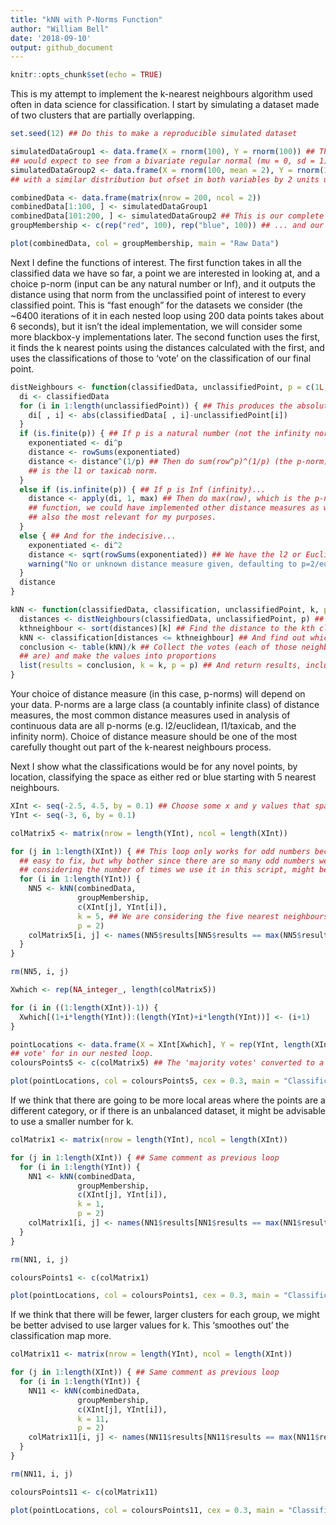 ```yaml
---
title: "kNN with P-Norms Function"
author: "William Bell"
date: '2018-09-10'
output: github_document
---
```


```r
knitr::opts_chunk$set(echo = TRUE)
```

This is my attempt to implement the k-nearest neighbours algorithm used often in data science for classification.  I start by simulating a dataset made of two clusters that are partially overlapping.

```r

set.seed(12) ## Do this to make a reproducible simulated dataset

simulatedDataGroup1 <- data.frame(X = rnorm(100), Y = rnorm(100)) ## This is the "reds" who are a group of widgits displaying values one 
## would expect to see from a bivariate regular normal (mu = 0, sd = 1) between two independent variables.
simulatedDataGroup2 <- data.frame(X = rnorm(100, mean = 2), Y = rnorm(100, mean = 2)) ## This is the "blues" who are a group of widgits
## with a similar distribution but ofset in both variables by 2 units up and to the right.

combinedData <- data.frame(matrix(nrow = 200, ncol = 2))                                                                    
combinedData[1:100, ] <- simulatedDataGroup1
combinedData[101:200, ] <- simulatedDataGroup2 ## This is our complete simulated dataset
groupMembership <- c(rep("red", 100), rep("blue", 100)) ## ... and our record of their group membership.

plot(combinedData, col = groupMembership, main = "Raw Data")

```

Next I define the functions of interest.  The first function takes in all the classified data we have so far, a point we are interested in looking at, and a choice p-norm (input can be any natural number or Inf), and it outputs the distance using that norm from the unclassified point of interest to every classified point.  This is "fast enough" for the datasets we consider (the ~6400 iterations of it in each nested loop using 200 data points takes about 6 seconds), but it isn't the ideal implementation, we will consider some more blackbox-y implementations later.  The second function uses the first, it finds the k nearest points using the distances calculated with the first, and uses the classifications of those to 'vote' on the classification of our final point.

```r

distNeighbours <- function(classifiedData, unclassifiedPoint, p = c(1L, 2L, Inf)) {
  di <- classifiedData
  for (i in 1:length(unclassifiedPoint)) { ## This produces the absolute differences in all dimensions of our point from every other point.
    di[ , i] <- abs(classifiedData[ , i]-unclassifiedPoint[i])
  }
  if (is.finite(p)) { ## If p is a natural number (not the infinity norm)...
    exponentiated <- di^p
    distance <- rowSums(exponentiated)
    distance <- distance^(1/p) ## Then do sum(row^p)^(1/p) (the p-norm), if p=2 this is often called the l2 or Euclidean norm, if p=1 this
    ## is the l1 or taxicab norm.
  }
  else if (is.infinite(p)) { ## If p is Inf (infinity)...
    distance <- apply(di, 1, max) ## Then do max(row), which is the p-norm as p -> +infinity, thus we've implemented every p-norm in this
    ## function, we could have implemented other distance measures as well, but I think these are the most common numeric vector norms, and
    ## also the most relevant for my purposes.
  }
  else { ## And for the indecisive...
    exponentiated <- di^2
    distance <- sqrt(rowSums(exponentiated)) ## We have the l2 or Euclidean norm as a default, but...
    warning("No or unknown distance measure given, defaulting to p=2/euclidean norm.") ## we better warn them of their indecision.
  }
  distance
}

kNN <- function(classifiedData, classification, unclassifiedPoint, k, p = 2) {
  distances <- distNeighbours(classifiedData, unclassifiedPoint, p) ## Once we have the distances to every point
  kthneighbour <- sort(distances)[k] ## Find the distance to the kth closest point
  kNN <- classification[distances <= kthneighbour] ## And find out which group all the points at most that distance away are
  conclusion <- table(kNN)/k ## Collect the votes (each of those neighbours gets a vote as to what a given point is based on what they 
  ## are) and make the values into proportions
  list(results = conclusion, k = k, p = p) ## And return results, including some information on how we collected the results
}
```

Your choice of distance measure (in this case, p-norms) will depend on your data.  P-norms are a large class (a countably infinite class) of distance measures, the most common distance measures used in analysis of continuous data are all p-norms (e.g. l2/euclidean, l1/taxicab, and the infinity norm).  Choice of distance measure should be one of the most carefully thought out part of the k-nearest neighbours process.

Next I show what the classifications would be for any novel points, by location, classifying the space as either red or blue starting with 5 nearest neighbours.

```r

XInt <- seq(-2.5, 4.5, by = 0.1) ## Choose some x and y values that span the data to use to map how this would classify areas of the space
YInt <- seq(-3, 6, by = 0.1)

colMatrix5 <- matrix(nrow = length(YInt), ncol = length(XInt))

for (j in 1:length(XInt)) { ## This loop only works for odd numbers because it doesn't have a case in order to handle a tie, that is very
  ## easy to fix, but why bother since there are so many odd numbers we can choose from (unless we wish to make this a function, which
  ## considering the number of times we use it in this script, might be a worthwhile activity!).
  for (i in 1:length(YInt)) {
    NN5 <- kNN(combinedData, 
               groupMembership, 
               c(XInt[j], YInt[i]), 
               k = 5, ## We are considering the five nearest neighbours in this version.
               p = 2)
    colMatrix5[i, j] <- names(NN5$results[NN5$results == max(NN5$results)])
  }
}

rm(NN5, i, j)

Xwhich <- rep(NA_integer_, length(colMatrix5))

for (i in ((1:length(XInt))-1)) {
  Xwhich[(1+i*length(YInt)):(length(YInt)+i*length(YInt))] <- (i+1)
}

pointLocations <- data.frame(X = XInt[Xwhich], Y = rep(YInt, length(XInt))) ## The coordinates of all the points we found the 'majority
## vote' for in our nested loop.
coloursPoints5 <- c(colMatrix5) ## The 'majority votes' converted to a vector

plot(pointLocations, col = coloursPoints5, cex = 0.3, main = "Classification Map based on 5NN")

```

If we think that there are going to be more local areas where the points are a different category, or if there is an unbalanced dataset, it might be advisable to use a smaller number for k.

```r

colMatrix1 <- matrix(nrow = length(YInt), ncol = length(XInt))

for (j in 1:length(XInt)) { ## Same comment as previous loop
  for (i in 1:length(YInt)) {
    NN1 <- kNN(combinedData, 
               groupMembership, 
               c(XInt[j], YInt[i]), 
               k = 1, 
               p = 2)
    colMatrix1[i, j] <- names(NN1$results[NN1$results == max(NN1$results)])
  }
}

rm(NN1, i, j)

coloursPoints1 <- c(colMatrix1)

plot(pointLocations, col = coloursPoints1, cex = 0.3, main = "Classification Map based on 1NN")

```

If we think that there will be fewer, larger clusters for each group, we might be better advised to use larger values for k.  This 'smoothes out' the classification map more.

```r

colMatrix11 <- matrix(nrow = length(YInt), ncol = length(XInt))

for (j in 1:length(XInt)) { ## Same comment as previous loop
  for (i in 1:length(YInt)) {
    NN11 <- kNN(combinedData, 
               groupMembership, 
               c(XInt[j], YInt[i]), 
               k = 11, 
               p = 2)
    colMatrix11[i, j] <- names(NN11$results[NN11$results == max(NN11$results)])
  }
}

rm(NN11, i, j)

coloursPoints11 <- c(colMatrix11)

plot(pointLocations, col = coloursPoints11, cex = 0.3, main = "Classification Map based on 11NN")

```

